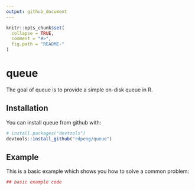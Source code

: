 ```yaml
---
output: github_document
---
```


<!-- README.md is generated from README.Rmd. Please edit that file -->

```r
knitr::opts_chunk$set(
  collapse = TRUE,
  comment = "#>",
  fig.path = "README-"
)
```

# queue

The goal of queue is to provide a simple on-disk queue in R.

## Installation

You can install queue from github with:

```r
# install.packages("devtools")
devtools::install_github("rdpeng/queue")
```

## Example

This is a basic example which shows you how to solve a common problem:

```r
## basic example code
```
